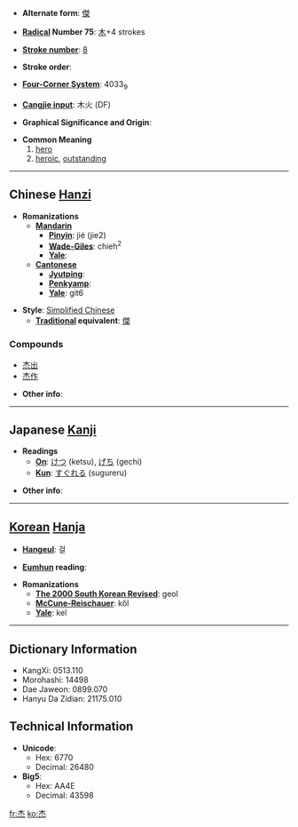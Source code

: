 * '''Alternate form''': [[傑]]

* '''[[Wiktionary:Chinese radical index| Radical]] Number 75''': [[Wiktionary:Chinese radical index 木|木]]+4 strokes

* '''[[Wiktionary:Chinese total strokes index|Stroke number]]''': [[Wiktionary:Chinese total strokes index 8|8]]

* '''Stroke order''': 

* '''[[Wiktionary:Chinese four corner index|Four-Corner System]]''': 4033<sub>9</sub>

* '''[[Wiktionary:Chinese Cangjie index|Cangjie input]]''': 木火 (DF)

* '''Graphical Significance and Origin''': 

* '''Common Meaning'''
*# [[hero]]
*# [[heroic]], [[outstanding]]

----

== Chinese [[Hanzi]] ==

* '''Romanizations'''
** '''[[Mandarin]]'''
*** '''[[Pinyin]]''': jié (jie2)
*** '''[[Wade-Giles]]''': chieh<sup>2</sup>
*** '''[[Yale]]''': 
** '''[[Cantonese]]'''
*** '''[[Jyutping]]''':
*** '''[[Penkyamp]]''': 
*** '''[[Yale]]''': git6

* '''Style''': [[Simplified Chinese]] 
** '''[[Traditional Chinese|Traditional]] equivalent''': [[傑]]

===Compounds===
*[[杰出]]
*[[杰作]]

* '''Other info''': 

----

== Japanese [[Kanji]] ==

* '''Readings'''
** '''[[On]]''': [[けつ]] (ketsu), [[げち]] (gechi)
** '''[[Kun]]''': [[すぐれる]] (sugureru)

* '''Other info''':  

----

== [[Korean]] [[Hanja]] ==

* '''[[Hangeul]]''': 걸

* '''[[Eumhun]] reading''': 

* '''Romanizations'''
** '''[[The 2000 South Korean Revised Romanization|The 2000 South Korean Revised]]''': geol
** '''[[McCune-Reischauer]]''': kŏl
** '''[[Yale]]''': kel

----

== Dictionary Information ==

* KangXi: 0513.110
* Morohashi: 14498
* Dae Jaweon: 0899.070
* Hanyu Da Zidian: 21175.010

== Technical Information ==

* '''Unicode''':
** Hex: 6770
** Decimal: 26480
* '''Big5''':
** Hex: AA4E
** Decimal: 43598

[[fr:杰]]
[[ko:杰]]